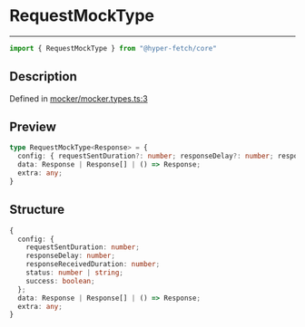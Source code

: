 

# RequestMockType

<div class="api-docs__separator" data-reactroot="">

---

</div><div class="api-docs__import" data-reactroot="">

```ts
import { RequestMockType } from "@hyper-fetch/core"
```

</div><div class="api-docs__section">

## Description

</div><div class="api-docs__description"><span class="api-docs__do-not-parse">



</span></div><p class="api-docs__definition">

Defined in [mocker/mocker.types.ts:3](https://github.com/BetterTyped/hyper-fetch/blob/c3e2c45/packages/core/src/mocker/mocker.types.ts#L3)

</p><div class="api-docs__section">

## Preview

</div><div class="api-docs__preview type">

```ts
type RequestMockType<Response> = {
  config: { requestSentDuration?: number; responseDelay?: number; responseReceivedDuration?: number; status?: number | string; success?: boolean }; 
  data: Response | Response[] | () => Response; 
  extra: any; 
}
```

</div><div class="api-docs__section">

## Structure

</div><div class="api-docs__returns">

```ts
{
  config: {
    requestSentDuration: number;
    responseDelay: number;
    responseReceivedDuration: number;
    status: number | string;
    success: boolean;
  };
  data: Response | Response[] | () => Response;
  extra: any;
}
```

</div>